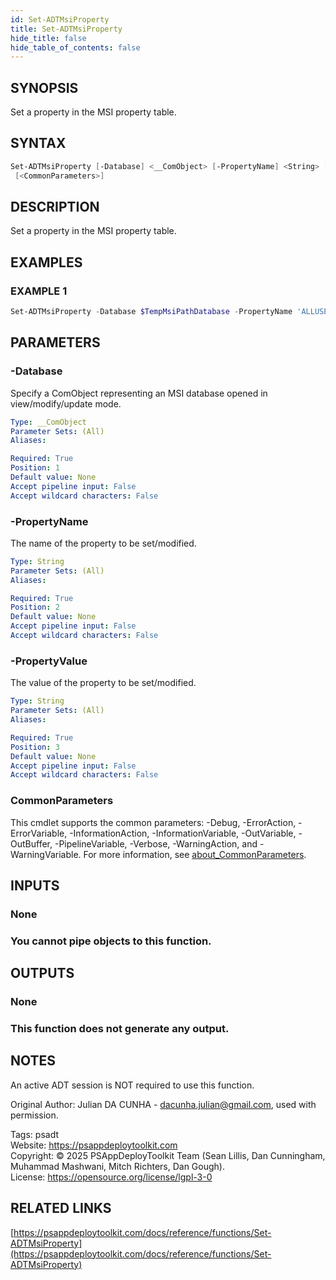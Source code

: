 ```yaml
---
id: Set-ADTMsiProperty
title: Set-ADTMsiProperty
hide_title: false
hide_table_of_contents: false
---
```


## SYNOPSIS

Set a property in the MSI property table.

## SYNTAX

```powershell
Set-ADTMsiProperty [-Database] <__ComObject> [-PropertyName] <String> [-PropertyValue] <String>
 [<CommonParameters>]
```

## DESCRIPTION

Set a property in the MSI property table.

## EXAMPLES

### EXAMPLE 1

```powershell
Set-ADTMsiProperty -Database $TempMsiPathDatabase -PropertyName 'ALLUSERS' -PropertyValue '1'
```

## PARAMETERS

### -Database

Specify a ComObject representing an MSI database opened in view/modify/update mode.

```yaml
Type: __ComObject
Parameter Sets: (All)
Aliases:

Required: True
Position: 1
Default value: None
Accept pipeline input: False
Accept wildcard characters: False
```

### -PropertyName

The name of the property to be set/modified.

```yaml
Type: String
Parameter Sets: (All)
Aliases:

Required: True
Position: 2
Default value: None
Accept pipeline input: False
Accept wildcard characters: False
```

### -PropertyValue

The value of the property to be set/modified.

```yaml
Type: String
Parameter Sets: (All)
Aliases:

Required: True
Position: 3
Default value: None
Accept pipeline input: False
Accept wildcard characters: False
```

### CommonParameters

This cmdlet supports the common parameters: -Debug, -ErrorAction, -ErrorVariable, -InformationAction, -InformationVariable, -OutVariable, -OutBuffer, -PipelineVariable, -Verbose, -WarningAction, and -WarningVariable. For more information, see [about_CommonParameters](http://go.microsoft.com/fwlink/?LinkID=113216).

## INPUTS

### None

### You cannot pipe objects to this function.
## OUTPUTS

### None

### This function does not generate any output.
## NOTES
An active ADT session is NOT required to use this function.

Original Author: Julian DA CUNHA - dacunha.julian@gmail.com, used with permission.

Tags: psadt<br />
Website: https://psappdeploytoolkit.com<br />
Copyright: © 2025 PSAppDeployToolkit Team (Sean Lillis, Dan Cunningham, Muhammad Mashwani, Mitch Richters, Dan Gough).<br />
License: https://opensource.org/license/lgpl-3-0

## RELATED LINKS

[https://psappdeploytoolkit.com/docs/reference/functions/Set-ADTMsiProperty](https://psappdeploytoolkit.com/docs/reference/functions/Set-ADTMsiProperty)
